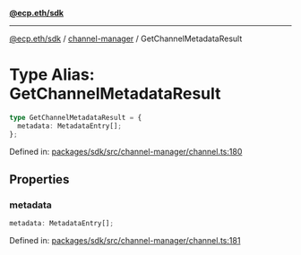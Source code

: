 [**@ecp.eth/sdk**](../../index.mdx)

***

[@ecp.eth/sdk](/sdk-reference/index.mdx) / [channel-manager](/sdk-reference/channel-manager/index.mdx) / GetChannelMetadataResult

# Type Alias: GetChannelMetadataResult

```ts
type GetChannelMetadataResult = {
  metadata: MetadataEntry[];
};
```

Defined in: [packages/sdk/src/channel-manager/channel.ts:180](https://github.com/ecp-eth/comments-monorepo/blob/main/packages/sdk/src/channel-manager/channel.ts#L180)

## Properties

### metadata

```ts
metadata: MetadataEntry[];
```

Defined in: [packages/sdk/src/channel-manager/channel.ts:181](https://github.com/ecp-eth/comments-monorepo/blob/main/packages/sdk/src/channel-manager/channel.ts#L181)
